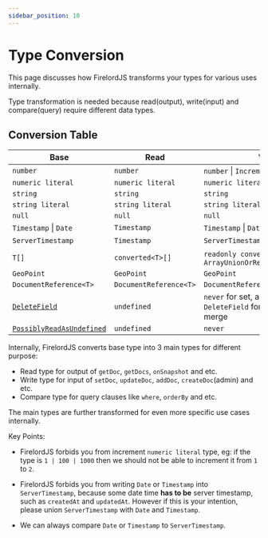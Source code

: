 ```yaml
---
sidebar_position: 10
---
```


# Type Conversion

This page discusses how FirelordJS transforms your types for various uses internally.

Type transformation is needed because read(output), write(input) and compare(query) require different data types.

## Conversion Table

| Base                                                             | Read                   | Write                                                                   | Compare                   |
| ---------------------------------------------------------------- | ---------------------- | ----------------------------------------------------------------------- | ------------------------- |
| `number`                                                         | `number`               | `number` \| `Increment`                                                 | `number`                  |
| `numeric literal`                                                | `numeric literal`      | `numeric literal`                                                       | `numeric literal`         |
| `string`                                                         | `string`               | `string`                                                                | `string`                  |
| `string literal`                                                 | `string literal`       | `string literal`                                                        | `string literal`          |
| `null`                                                           | `null`                 | `null`                                                                  | `null`                    |
| `Timestamp` \| `Date`                                            | `Timestamp`            | `Timestamp` \| `Date`                                                   | `Timestamp` \| `Date`     |
| `ServerTimestamp`                                                | `Timestamp`            | `ServerTimestamp`                                                       | `Timestamp` \| `Date`     |
| `T[]`                                                            | `converted<T>[]`       | `readonly converted<T>[]` \| `ArrayUnionOrRemove<converted<T>>`         | `readonly converted<T>[]` |
| `GeoPoint`                                                       | `GeoPoint`             | `GeoPoint`                                                              | `GeoPoint`                |
| `DocumentReference<T>`                                           | `DocumentReference<T>` | `DocumentReference<T>`                                                  | `DocumentReference<T>`    |
| [`DeleteField`](./guides/delete_field)                           | `undefined`            | `never` for set, add and create. `DeleteField` for update and set merge | `never`                   |
| [`PossiblyReadAsUndefined`](./guides/possibly_read_as_undefined) | `undefined`            | `never`                                                                 | `never`                   |

Internally, FirelordJS converts base type into 3 main types for different purpose:

- Read type for output of `getDoc`, `getDocs`, `onSnapshot` and etc.
- Write type for input of `setDoc`, `updateDoc`, `addDoc`, `createDoc`(admin) and etc.
- Compare type for query clauses like `where`, `orderBy` and etc.

The main types are further transformed for even more specific use cases internally.

Key Points:

- FirelordJS forbids you from increment `numeric literal` type, eg: if the type is `1 | 100 | 1000` then we should not be able to increment it from `1` to `2`.

- FirelordJS forbids you from writing `Date` or `Timestamp` into `ServerTimestamp`, because some date time **has to be** server timestamp, such as `createdAt` and `updatedAt`. However if this is your intention, please union `ServerTimestamp` with `Date` and `Timestamp`.

- We can always compare `Date` or `Timestamp` to `ServerTimestamp`.
